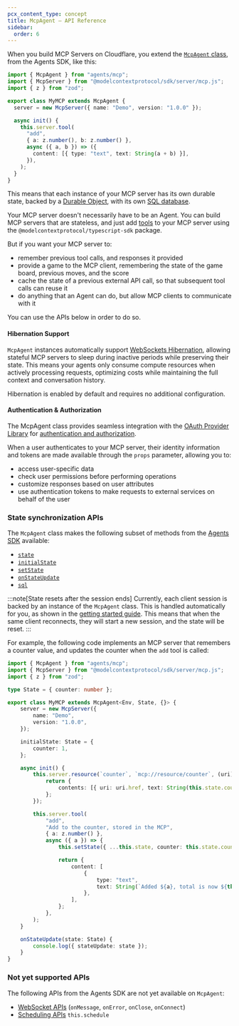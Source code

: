 ```yaml
---
pcx_content_type: concept
title: McpAgent — API Reference
sidebar:
  order: 6
---
```



When you build MCP Servers on Cloudflare, you extend the [`McpAgent` class](https://github.com/cloudflare/agents/blob/5881c5d23a7f4580600029f69307cfc94743e6b8/packages/agents/src/mcp.ts), from the Agents SDK, like this:

<TypeScriptExample>

```ts title="src/index.ts"
import { McpAgent } from "agents/mcp";
import { McpServer } from "@modelcontextprotocol/sdk/server/mcp.js";
import { z } from "zod";

export class MyMCP extends McpAgent {
  server = new McpServer({ name: "Demo", version: "1.0.0" });

  async init() {
    this.server.tool(
      "add",
      { a: z.number(), b: z.number() },
      async ({ a, b }) => ({
        content: [{ type: "text", text: String(a + b) }],
      }),
    );
  }
}
```

</TypeScriptExample>

This means that each instance of your MCP server has its own durable state, backed by a [Durable Object](/durable-objects/), with its own [SQL database](/agents/api-reference/store-and-sync-state).

Your MCP server doesn't necessarily have to be an Agent. You can build MCP servers that are stateless, and just add [tools](/agents/model-context-protocol/tools) to your MCP server using the `@modelcontextprotocol/typescript-sdk` package.

But if you want your MCP server to:

- remember previous tool calls, and responses it provided
- provide a game to the MCP client, remembering the state of the game board, previous moves, and the score
- cache the state of a previous external API call, so that subsequent tool calls can reuse it
- do anything that an Agent can do, but allow MCP clients to communicate with it

You can use the APIs below in order to do so.

#### Hibernation Support
`McpAgent` instances automatically support [WebSockets Hibernation](/durable-objects/best-practices/websockets/#websocket-hibernation-api), allowing stateful MCP servers to sleep during inactive periods while preserving their state. This means your agents only consume compute resources when actively processing requests, optimizing costs while maintaining the full context and conversation history.

Hibernation is enabled by default and requires no additional configuration.

#### Authentication & Authorization

The McpAgent class provides seamless integration with the [OAuth Provider Library](https://github.com/cloudflare/workers-oauth-provider) for [authentication and authorization](/agents/model-context-protocol/authorization/). 

When a user authenticates to your MCP server, their identity information and tokens are made available through the `props` parameter, allowing you to:

- access user-specific data
- check user permissions before performing operations
- customize responses based on user attributes
- use authentication tokens to make requests to external services on behalf of the user

### State synchronization APIs

The `McpAgent` class makes the following subset of methods from the [Agents SDK](/agents/api-reference/agents-api/) available:

- [`state`](/agents/api-reference/store-and-sync-state/)
- [`initialState`](/agents/api-reference/store-and-sync-state/#set-the-initial-state-for-an-agent)
- [`setState`](/agents/api-reference/store-and-sync-state/)
- [`onStateUpdate`](/agents/api-reference/store-and-sync-state/#synchronizing-state)
- [`sql`](/agents/api-reference/agents-api/#sql-api)

:::note[State resets after the session ends]
Currently, each client session is backed by an instance of the `McpAgent` class. This is handled automatically for you, as shown in the [getting started guide](/agents/guides/remote-mcp-server). This means that when the same client reconnects, they will start a new session, and the state will be reset.
:::

For example, the following code implements an MCP server that remembers a counter value, and updates the counter when the `add` tool is called:

<TypeScriptExample>

```ts title="src/index.ts"
import { McpAgent } from "agents/mcp";
import { McpServer } from "@modelcontextprotocol/sdk/server/mcp.js";
import { z } from "zod";

type State = { counter: number };

export class MyMCP extends McpAgent<Env, State, {}> {
	server = new McpServer({
		name: "Demo",
		version: "1.0.0",
	});

	initialState: State = {
		counter: 1,
	};

	async init() {
		this.server.resource(`counter`, `mcp://resource/counter`, (uri) => {
			return {
				contents: [{ uri: uri.href, text: String(this.state.counter) }],
			};
		});

		this.server.tool(
			"add",
			"Add to the counter, stored in the MCP",
			{ a: z.number() },
			async ({ a }) => {
				this.setState({ ...this.state, counter: this.state.counter + a });

				return {
					content: [
						{
							type: "text",
							text: String(`Added ${a}, total is now ${this.state.counter}`),
						},
					],
				};
			},
		);
	}

	onStateUpdate(state: State) {
		console.log({ stateUpdate: state });
	}
}
```

</TypeScriptExample>

### Not yet supported APIs

The following APIs from the Agents SDK are not yet available on `McpAgent`:

- [WebSocket APIs](/agents/api-reference/websockets/) (`onMessage`, `onError`, `onClose`, `onConnect`)
- [Scheduling APIs](/agents/api-reference/schedule-tasks/) `this.schedule`
